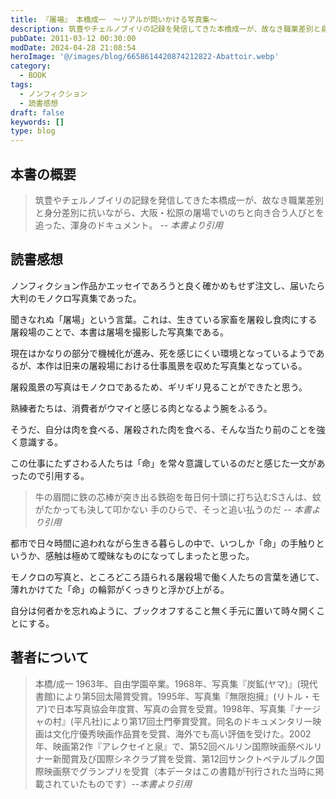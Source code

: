 ```yaml
---
title: 『屠場』 本橋成一　～リアルが問いかける写真集～
description: 筑豊やチェルノブイリの記録を発信してきた本橋成一が、故なき職業差別と身分差別に抗いながら、大阪・松原の屠場でいのちと向き合う人びとを追った、渾身のドキュメント。聞きなれぬ「屠場」という言葉。これは、生きている家畜を屠殺し食肉にする屠殺場のことで、本書は屠場を撮影した写真集である
pubDate: 2011-03-12 00:30:00
modDate: 2024-04-28 21:08:54
heroImage: '@/images/blog/6658614420874212822-Abattoir.webp'
category:
  - BOOK
tags:
  - ノンフィクション
  - 読書感想
draft: false
keywords: []
type: blog
---
```


## 本書の概要

> 筑豊やチェルノブイリの記録を発信してきた本橋成一が、故なき職業差別と身分差別に抗いながら、大阪・松原の屠場でいのちと向き合う人びとを追った、渾身のドキュメント。 <cite>-- 本書より引用</cite>

## 読書感想

ノンフィクション作品かエッセイであろうと良く確かめもせず注文し、届いたら大判のモノクロ写真集であった。

聞きなれぬ「屠場」という言葉。これは、生きている家畜を屠殺し食肉にする屠殺場のことで、本書は屠場を撮影した写真集である。

現在はかなりの部分で機械化が進み、死を感じにくい環境となっているようであるが、本作は旧来の屠殺場における仕事風景を収めた写真集となっている。

屠殺風景の写真はモノクロであるため、ギリギリ見ることができたと思う。

熟練者たちは、消費者がウマイと感じる肉となるよう腕をふるう。

そうだ、自分は肉を食べる、屠殺された肉を食べる、そんな当たり前のことを強く意識する。

この仕事にたずさわる人たちは「命」を常々意識しているのだと感じた一文があったので引用する。

> 牛の眉間に鉄の芯棒が突き出る鉄砲を毎日何十頭に打ち込むSさんは、蚊がたかっても決して叩かない
> 手のひらで、そっと追い払うのだ <cite>-- 本書より引用</cite>

都市で日々時間に追われながら生きる暮らしの中で、いつしか「命」の手触りというか、感触は極めて曖昧なものになってしまったと思った。

モノクロの写真と、ところどころ語られる屠殺場で働く人たちの言葉を通じて、薄れかけてた「命」の輪郭がくっきりと浮かび上がる。

自分は何者かを忘れぬように、ブックオフすること無く手元に置いて時々開くことにする。

<div class='not-prose'>
  <div data-vc_mylinkbox_id='886768623'></div>
</div>

## 著者について

> 本橋/成一
> 1963年、自由学園卒業。1968年、写真集『炭鉱(ヤマ)』(現代書館)により第5回太陽賞受賞。1995年、写真集『無限抱擁』(リトル・モア)で日本写真協会年度賞、写真の会賞を受賞。1998年、写真集『ナージャの村』(平凡社)により第17回土門拳賞受賞。同名のドキュメンタリー映画は文化庁優秀映画作品賞を受賞、海外でも高い評価を受けた。2002年、映画第2作『アレクセイと泉』で、第52回ベルリン国際映画祭ベルリナー新聞賞及び国際シネクラブ賞を受賞、第12回サンクトペテルブルク国際映画祭でグランプリを受賞（本データはこの書籍が刊行された当時に掲載されていたものです）--<cite>本書より引用</cite>
